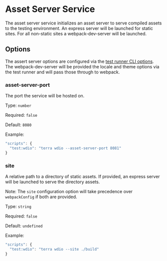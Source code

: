 # Asset Server Service

The asset server service initializes an asset server to serve compiled assets to the testing environment. An express server will be launched for static sites. For all non-static sites a webpack-dev-server will be launched.

## Options

The assert server options are configured via the [test runner CLI options](../about#options). The webpack-dev-server will be provided the locale and theme options via the test runner and will pass those through to webpack.

### asset-server-port

The port the service will be hosted on.

Type: `number`

Required: `false`

Default: `8080`

Example:

```js
"scripts": {
  "test:wdio": "terra wdio --asset-server-port 8081"
}
```

### site

A relative path to a directory of static assets. If provided, an express server will be launched to serve the directory assets.

Note: The `site` configuration option will take precedence over `webpackConfig` if both are provided.

Type: `string`

Required: `false`

Default: `undefined`

Example:

```js
"scripts": {
  "test:wdio": "terra wdio --site ./build"
}
```

